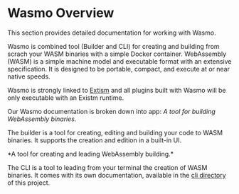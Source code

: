 
# Wasmo Overview

This section provides detailed documentation for working with Wasmo. 


Wasmo is combined tool (Builder and CLI) for creating and building from scrach your WASM binaries with a simple Docker container.
WebAssembly (WASM) is a simple machine model and executable format with an extensive specification. It is designed to be portable, compact, and execute at or near native speeds.


Wasmo is strongly linked to [Extism](https://extism.org/) and all plugins built with Wasmo will be only executable with an Existm runtime.


Our Wasmo documentation is broken down into app:
<Github title="Wasmo Builder" href="https://github.com/MAIF/wasmo" />
*A tool for building WebAssembly binaries.*

The builder is a tool for creating, editing and building your code to WASM binaries. 
It supports the creation and edition in a built-in UI.

<Github title="Wasmo CLI" href="https://github.com/MAIF/wasmo/tree/main/cli" />
*A tool for creating and leading WebAssembly building.*


The CLI is a tool to leading from your terminal the creation of WASM binaries.
It comes with its own documentation, available in the [cli directory](https://github.com/MAIF/wasmo/tree/main/cli) of this project.